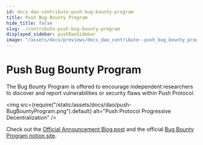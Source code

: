 ```yaml
---
id: docs-dao-contribute-push-bug-bounty-program
title: Push Bug Bounty Program
hide_title: false
slug: ./contribute-push-bug-bounty-program
displayed_sidebar: pushDaoSidebar
image: "/assets/docs/previews/docs_dao_contribute--push_bug_bounty_program.png"
---
```


# Push Bug Bounty Program

The Bug Bounty Program is offered to encourage independent researchers to discover and report vulnerabilities or security flaws within Push Protocol.

<img
  src={require("/static/assets/docs/dao/push-BugBountyProgram.png").default}
  alt="Push Protocol Progressive Decentralization"
/>

Check out the [Official Announcement Blog post](https://medium.com/push-protocol/push-protocols-bug-bounty-program-goes-live-d286bf2a7beb) and the official [Bug Bounty Program notion site](https://pushprotocol.notion.site/Welcome-to-Push-DAO-b1c1e1281ce64400adaaae59f98e4d4c?p=ecba837e5bd947cbb35ec107e5beb30a&pm=c).
